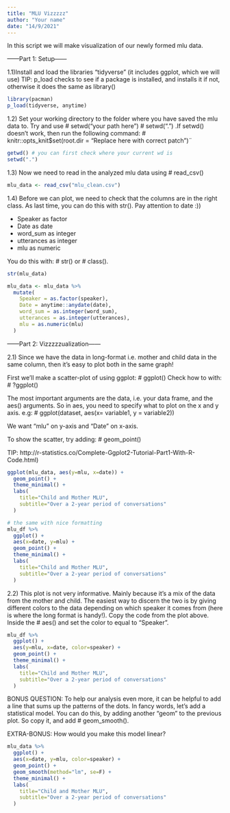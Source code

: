 ```yaml
---
title: "MLU Vizzzzz"
author: "Your name"
date: "14/9/2021"
---
```

  
In this script we will make visualization of our newly formed mlu data.


------Part 1: Setup------

  

1.1)Install and load the libraries "tidyverse" (it includes ggplot, which we will use)
TIP: p_load checks to see if a package is installed, and installs it if not, otherwise it does the same as library()
```r
library(pacman)
p_load(tidyverse, anytime)

```

1.2) Set your working directory to the folder where you have saved the mlu data to. Try and use 
# setwd("your path here")
# setwd(".")
.If setwd() doesn't work, then run the following command: 
# knitr::opts_knit$set(root.dir = "Replace here with correct patch")¨

```r

getwd() # you can first check where your current wd is
setwd(".")

```

1.3) Now we need to read in the analyzed mlu data using
# read_csv()

```r

mlu_data <- read_csv("mlu_clean.csv")

```



1.4) Before we can plot, we need to check that the columns are in the right class. As last time, you can do this with str(). Pay attention to date :))

- Speaker as factor
- Date as date
- word_sum as integer
- utterances as integer
- mlu as numeric

You do this with:
# str() 
or 
# class().

```r
str(mlu_data)

mlu_data <- mlu_data %>%
  mutate(
    Speaker = as.factor(speaker),
    Date = anytime::anydate(date),
    word_sum = as.integer(word_sum),
    utterances = as.integer(utterances),
    mlu = as.numeric(mlu)
  )

```








------Part 2: Vizzzzzualization------



2.1) Since we have the data in long-format i.e. mother and child data in the same column, then it's easy to plot both in the same graph!
  
First we'll make a scatter-plot of using ggplot:
# ggplot() 
Check how to with:
# ?ggplot() 

The most important arguments are the data, i.e. your data frame, and the aes() arguments. 
So in aes, you need to specify what to plot on the x and y axis. e.g:
# ggplot(dataset, aes(x= variable1, y = variable2))

We want "mlu" on y-axis and "Date" on x-axis. 

To show the scatter, try adding:
# geom_point()

TIP: http://r-statistics.co/Complete-Ggplot2-Tutorial-Part1-With-R-Code.html)
```r

ggplot(mlu_data, aes(y=mlu, x=date)) +
  geom_point() +
  theme_minimal() +
  labs(
    title="Child and Mother MLU",
    subtitle="Over a 2-year period of conversations"
  )

# the same with nice formatting
mlu_df %>% 
  ggplot() + 
  aes(x=date, y=mlu) +
  geom_point() +
  theme_minimal() +
  labs(
    title="Child and Mother MLU",
    subtitle="Over a 2-year period of conversations"
  )

```

2.2) This plot is not very informative. Mainly because it's a mix of the data from the mother and child. The easiest way to discern the two is by giving different colors to the data depending on which speaker it comes from (here is where the long format is handy!).
Copy the code from the plot above. Inside the 
# aes() 
and set the color to equal to "Speaker".

```r

mlu_df %>% 
  ggplot() +
  aes(y=mlu, x=date, color=speaker) +
  geom_point() +
  theme_minimal() +
  labs(
    title="Child and Mother MLU",
    subtitle="Over a 2-year period of conversations"
  )

```

BONUS QUESTION:
To help our analysis even more, it can be helpful to add a line that sums up the patterns of the dots. 
In fancy words, let's add a statistical model. You can do this, by adding another "geom" to the previous plot. So copy it, and add 
# geom_smooth(). 
  
EXTRA-BONUS:
How would you make this model linear?

```r

mlu_data %>% 
  ggplot() +
  aes(x=date, y=mlu, color=speaker) +
  geom_point() +
  geom_smooth(method="lm", se=F) +
  theme_minimal() +
  labs(
    title="Child and Mother MLU",
    subtitle="Over a 2-year period of conversations"
  )

```




